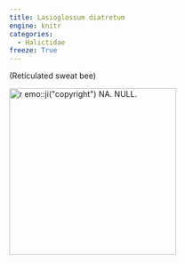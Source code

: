 ```yaml
---
title: Lasioglossum diatretum
engine: knitr
categories:
  - Halictidae
freeze: True
---
```

(Reticulated sweat bee)

[![`r emo::ji("copyright")` NA. NULL.](/files/no_bee.png){height=300}](NA)
